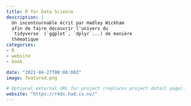 ```yaml
---
title: R for Data Science
description: |
  Un incontournable écrit par Hadley Wickham
  afin de faire découvrir l'univers du 
  `tidyverse` (`ggplot`, `dplyr`...) de manière
  thématique
categories:
- R
- website
- book

date: "2021-04-27T00:00:00Z"
image: featured.png

# Optional external URL for project (replaces project detail page).
website: "https://r4ds.had.co.nz/"
---
```


